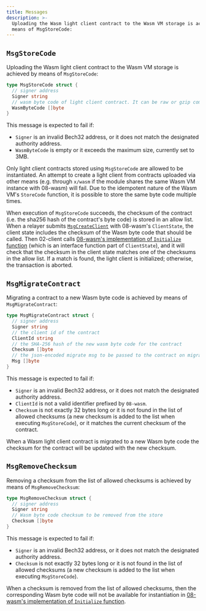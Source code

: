 ```yaml
---
title: Messages
description: >-
  Uploading the Wasm light client contract to the Wasm VM storage is achieved by
  means of MsgStoreCode:
---
```


## `MsgStoreCode`

Uploading the Wasm light client contract to the Wasm VM storage is achieved by means of `MsgStoreCode`:

```go
type MsgStoreCode struct {
  // signer address
  Signer string
  // wasm byte code of light client contract. It can be raw or gzip compressed
  WasmByteCode []byte
}
```

This message is expected to fail if:

* `Signer` is an invalid Bech32 address, or it does not match the designated authority address.
* `WasmByteCode` is empty or it exceeds the maximum size, currently set to 3MB.

Only light client contracts stored using `MsgStoreCode` are allowed to be instantiated. An attempt to create a light client from contracts uploaded via other means (e.g. through `x/wasm` if the module shares the same Wasm VM instance with 08-wasm) will fail. Due to the idempotent nature of the Wasm VM's `StoreCode` function, it is possible to store the same byte code multiple times.

When execution of `MsgStoreCode` succeeds, the checksum of the contract (i.e. the sha256 hash of the contract's byte code) is stored in an allow list. When a relayer submits [`MsgCreateClient`](https://github.com/cosmos/ibc-go/blob/v8.0.0/proto/ibc/core/client/v1/tx.proto#L25-L37) with 08-wasm's `ClientState`, the client state includes the checksum of the Wasm byte code that should be called. Then 02-client calls [08-wasm's implementation of `Initialize` function](https://github.com/cosmos/ibc-go/blob/v8.0.0/modules/core/02-client/keeper/client.go#L36) (which is an interface function part of `ClientState`), and it will check that the checksum in the client state matches one of the checksums in the allow list. If a match is found, the light client is initialized; otherwise, the transaction is aborted.

## `MsgMigrateContract`

Migrating a contract to a new Wasm byte code is achieved by means of `MsgMigrateContract`:

```go
type MsgMigrateContract struct {
  // signer address
  Signer string
  // the client id of the contract
  ClientId string
  // the SHA-256 hash of the new wasm byte code for the contract
  Checksum []byte
  // the json-encoded migrate msg to be passed to the contract on migration
  Msg []byte
}
```

This message is expected to fail if:

* `Signer` is an invalid Bech32 address, or it does not match the designated authority address.
* `ClientId` is not a valid identifier prefixed by `08-wasm`.
* `Checksum` is not exactly 32 bytes long or it is not found in the list of allowed checksums (a new checksum is added to the list when executing `MsgStoreCode`), or it matches the current checksum of the contract.

When a Wasm light client contract is migrated to a new Wasm byte code the checksum for the contract will be updated with the new checksum.

## `MsgRemoveChecksum`

Removing a checksum from the list of allowed checksums is achieved by means of `MsgRemoveChecksum`:

```go
type MsgRemoveChecksum struct {
  // signer address
  Signer string
  // Wasm byte code checksum to be removed from the store
  Checksum []byte
}
```

This message is expected to fail if:

* `Signer` is an invalid Bech32 address, or it does not match the designated authority address.
* `Checksum` is not exactly 32 bytes long or it is not found in the list of allowed checksums (a new checksum is added to the list when executing `MsgStoreCode`).

When a checksum is removed from the list of allowed checksums, then the corresponding Wasm byte code will not be available for instantiation in [08-wasm's implementation of `Initialize` function](https://github.com/cosmos/ibc-go/blob/v8.0.0/modules/core/02-client/keeper/client.go#L36).
